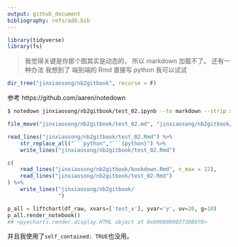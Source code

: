 ```yaml
---
output: github_document
bibliography: refs/add.bib
---
```



```r
library(tidyverse)
library(fs)
```

> 我觉得关键是你那个图其实是动态的，
> 所以 markdown 加载不了。
> 还有一种办法
> 我想到了
> 端到端的
> Rmd 直接写 python
> 我可以试试

```r
dir_tree("jinxiaosong/nb2gitbook", recurse = F)
```

参考 https://github.com/aaren/notedown

```bash
$ notedown jinxiaosong/nb2gitbook/test_02.ipynb --to markdown --strip > jinxiaosong/nb2gitbook/test_02.md
```

```r
file_move("jinxiaosong/nb2gitbook/test_02.md", "jinxiaosong/nb2gitbook/test_02.Rmd")
```

```r
read_lines("jinxiaosong/nb2gitbook/test_02.Rmd") %>% 
    str_replace_all("```python","```{python}") %>% 
    write_lines("jinxiaosong/nb2gitbook/test_02.Rmd")
```

```r
c(
    read_lines("jinxiaosong/nb2gitbook/bookdown.Rmd", n_max = 22),
    read_lines("jinxiaosong/nb2gitbook/test_02.Rmd")
) %>%
    write_lines("jinxiaosong/nb2gitbook/
                ")
```

```python
p_all = liftchart(df_raw, xvars=['test_x'], yvar='y', uv=20, g=10)
p_all.render_notebook()
## <pyecharts.render.display.HTML object at 0x000000003730B978>
```

并且我使用了`self_contained: TRUE`也没用。
